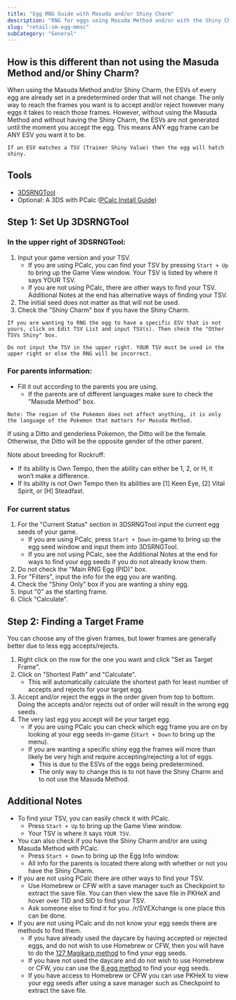 ```yaml
---
title: "Egg RNG Guide with Masuda and/or Shiny Charm"
description: "RNG for eggs using Masuda Method and/or with the Shiny Charm"
slug: "retail-sm-egg-mmsc"
subCategory: "General"
---
```


## How is this different than not using the Masuda Method and/or Shiny Charm?

When using the Masuda Method and/or Shiny Charm, the ESVs of every egg are already set in a predetermined order that will not change. The only way to reach the frames you want is to accept and/or reject however many eggs it takes to reach those frames. However, without using the Masuda Method and without having the Shiny Charm, the ESVs are not generated until the moment you accept the egg. This means ANY egg frame can be ANY ESV you want it to be.

```Note: ESV is short for Egg Shiny Value. This is what determines if an egg will hatch shiny or not.
If an ESV matches a TSV (Trainer Shiny Value) then the egg will hatch shiny.
```

## Tools

- [3DSRNGTool](https://github.com/wwwwwwzx/3DSRNGTool/releases)
- Optional: A 3DS with PCalc ([PCalc Install Guide](https://www.pokemonrng.com/misc-3ds-installing-pcalc))

## Step 1: Set Up 3DSRNGTool

### In the upper right of 3DSRNGTool:

1. Input your game version and your TSV.
   - If you are using PCalc, you can find your TSV by pressing `Start + Up` to bring up the Game View window. Your TSV is listed by where it says YOUR TSV.
   - If you are not using PCalc, there are other ways to find your TSV. Additional Notes at the end has alternative ways of finding your TSV.
2. The initial seed does not matter as that will not be used.
3. Check the "Shiny Charm" box if you have the Shiny Charm.

```
If you are wanting to RNG the egg to have a specific ESV that is not yours, click on Edit TSV List and input TSV(s). Then check the "Other TSVs Shiny" box.

Do not input the TSV in the upper right. YOUR TSV must be used in the upper right or else the RNG will be incorrect.
```

### For parents information:

- Fill it out according to the parents you are using.
  - If the parents are of different languages make sure to check the "Masuda Method" box.

```
Note: The region of the Pokemon does not affect anything, it is only the language of the Pokemon that matters for Masuda Method.
```

If using a Ditto and genderless Pokemon, the Ditto will be the female.
Otherwise, the Ditto will be the opposite gender of the other parent.

Note about breeding for Rockruff:

- If its ability is Own Tempo, then the ability can either be 1, 2, or H, it won’t make a difference.
- If its ability is not Own Tempo then its abilities are [1] Keen Eye, [2] Vital Spirit, or [H] Steadfast.

### For current status

1. For the "Current Status" section in 3DSRNGTool input the current egg seeds of your game.
   - If you are using PCalc, press `Start + Down` in-game to bring up the egg seed window and input them into 3DSRNGTool.
   - If you are not using PCalc, see the Additional Notes at the end for ways to find your egg seeds if you do not already know them.
2. Do not check the "Main RNG Egg (PID)" box.
3. For "Filters", input the info for the egg you are wanting.
4. Check the "Shiny Only" box if you are wanting a shiny egg.
5. Input "0" as the starting frame.
6. Click "Calculate".

## Step 2: Finding a Target Frame

You can choose any of the given frames, but lower frames are generally better due to less egg accepts/rejects.

1. Right click on the row for the one you want and click "Set as Target Frame".
2. Click on "Shortest Path" and "Calculate".
   - This will automatically calculate the shortest path for least number of accepts and rejects for your target egg.
3. Accept and/or reject the eggs in the order given from top to bottom. Doing the accepts and/or rejects out of order will result in the wrong egg seeds.
4. The very last egg you accept will be your target egg.
   - If you are using PCalc you can check which egg frame you are on by looking at your egg seeds in-game (`Start + Down` to bring up the menu).
   - If you are wanting a specific shiny egg the frames will more than likely be very high and require accepting/rejecting a lot of eggs.
     - This is due to the ESVs of the eggs being predetermined.
     - The only way to change this is to not have the Shiny Charm and to not use the Masuda Method.

## Additional Notes

- To find your TSV, you can easily check it with PCalc.
  - Press `Start + Up` to bring up the Game View window.
  - Your TSV is where it says `YOUR TSV`.
- You can also check if you have the Shiny Charm and/or are using Masuda Method with PCalc.
  - Press `Start + Down` to bring up the Egg Info window.
  - All info for the parents is located there along with whether or not you have the Shiny Charm.
- If you are not using PCalc there are other ways to find your TSV.
  - Use Homebrew or CFW with a save manager such as Checkpoint to extract the save file. You can then view the save file in PKHeX and hover over TID and SID to find your TSV.
  - Ask someone else to find it for you. /r/SVEXchange is one place this can be done.
- If you are not using PCalc and do not know your egg seeds there are methods to find them.
  - If you have already used the daycare by having accepted or rejected eggs, and do not wish to use Homebrew or CFW, then you will have to do the [127 Magikarp method](https://www.pokemonrng.com/retail-sm-egg-seed-no-cfw) to find your egg seeds.
  - If you have not used the daycare and do not wish to use Homebrew or CFW, you can use the [8 egg method](https://www.pokemonrng.com/retail-sm-egg-seed-no-cfw) to find your egg seeds.
  - If you have access to Homebrew or CFW you can use PKHeX to view your egg seeds after using a save manager such as Checkpoint to extract the save file.
